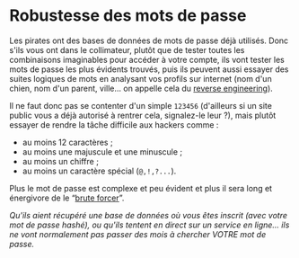# Robustesse des mots de passe

Les pirates ont des bases de données de mots de passe déjà utilisés. Donc s'ils vous ont dans le collimateur, plutôt que de tester toutes les combinaisons imaginables pour accéder à votre compte, ils vont tester les mots de passe les plus évidents trouvés, puis ils peuvent aussi essayer des suites logiques de mots en analysant vos profils sur internet (nom d'un chien, nom d'un parent, ville… on appelle cela du [reverse engineering](https://en.wikipedia.org/wiki/Reverse_engineering)).

Il ne faut donc pas se contenter d'un simple `123456` (d'ailleurs si un site public vous a déjà autorisé à rentrer cela, signalez-le leur ?), mais plutôt essayer de rendre la tâche difficile aux hackers comme :

- au moins 12 caractères ;
- au moins une majuscule et une minuscule ;
- au moins un chiffre ;
- au moins un caractère spécial (`@,!,?...`).

Plus le mot de passe est complexe et peu évident et plus il sera long et énergivore de le “[brute forcer](https://fr.wikipedia.org/wiki/Brute_Force)”.

_Qu'ils aient récupéré une base de données où vous êtes inscrit (avec votre mot de passe hashé), ou qu'ils tentent en direct sur un service en ligne… ils ne vont normalement pas passer des mois à chercher VOTRE mot de passe._
